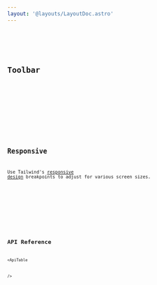 ```yaml
---
layout: '@layouts/LayoutDoc.astro'
---
```




<Preview client:load>
	<Fragment slot="preview">
		<Example />
	</Fragment>
	<Fragment slot="code">
		<Code code={ExampleRaw} lang="tsx" />
	</Fragment>
</Preview>

## Toolbar

<Preview client:load>
	<Fragment slot="preview">
		<ExampleToolbar />
	</Fragment>
	<Fragment slot="code">
		<Code code={ExampleToolbarRaw} lang="tsx" />
	</Fragment>
</Preview>

## Responsive

Use Tailwind's [responsive design](https://tailwindcss.com/docs/responsive-design) breakpoints to adjust for various screen sizes.

<Preview client:load>
	<Fragment slot="preview">
		<ExampleResponsive client:load />
	</Fragment>
	<Fragment slot="code">
		<Code code={ExampleResponsiveRaw} lang="tsx" />
	</Fragment>
</Preview>

## API Reference

<ApiTable

/>
